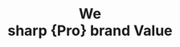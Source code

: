 ---
title: "We <br> sharp {Pro} brand Value"
sub_title: "Who we are"
description: "Arolax is a full-service brand agency for purpose-driven
                          companies. We build
                          brands that look good, sound good, and do good."
image: "/assets/imgs/hero/branding/img-s-33.webp"
video: "https://crowdytheme.com/assets/wp-content/uploads/2024/06/arolux-branding-agency-video.mp4"
action_btn1:
  enable: true
  label: "Get Started"
  link: "#"
---